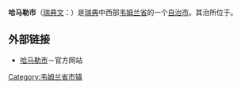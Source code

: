 {{Infobox Kommun|
fullname=Hammarö kommun|
coatofarms=[[Image:Hammarö_vapen.svg|100px]]|
county=[[韦姆兰省|韦姆兰省]]|
province=[[韦姆兰|韦姆兰]]|
capital={{link-en|斯库格哈尔|Skoghall}}|
map=[[Image:Hammarö_Municipality_in_Värmland_County.png|200px]]|
arearank=第209名|
area=421.98|
arealand=56.90|
populationrank=第154名|
population=14,489|
densityrank=第25名|
populationdensity=254.6|
website=http://www.hammaro.se/|{{dead link|date=2017年12月 |bot=InternetArchiveBot |fix-attempted=yes }}
footnotes=面积与人口统计数据来自[[瑞典统计局|瑞典统计局]]，截至2006年12月31日}}

'''哈马勒市'''（[[瑞典文|瑞典文]]：{{lang|sv|''Hammarö kommun''}}）是[[瑞典|瑞典]]中西部[[韦姆兰省|韦姆兰省]]的一个[[瑞典自治市|自治市]]。其治所位于{{link-en|斯库格哈尔|Skoghall}}。

==外部链接==
*[http://www.hammaro.se/ 哈马勒市]{{Wayback|url=http://www.hammaro.se/ |date=20210117010425 }}－官方网站

{{Värmland County}}
{{Localities in Hammarö Municipality}}

{{coord|59|20|N|13|31|E|source:enwiki-plaintext-parser|display=title}}

[[Category:韦姆兰省市镇|Category:韦姆兰省市镇]]